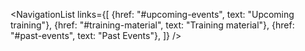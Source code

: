 
<NavigationList
    links={[
        {href: "#upcoming-events", text: "Upcoming training"},
        {href: "#training-material", text: "Training material"},
        {href: "#past-events", text: "Past Events"},
    ]}
/>
